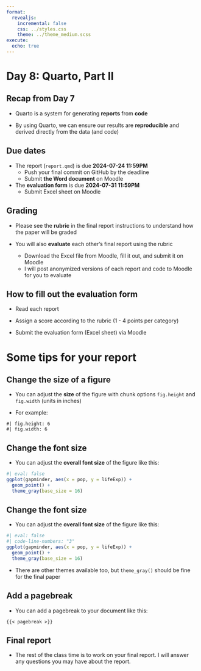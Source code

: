 ```yaml
---
format:
  revealjs:
    incremental: false
    css: ../styles.css
    theme: ../theme_medium.scss
execute: 
  echo: true
---
```


# Day 8: Quarto, Part II

## Recap from Day 7

- Quarto is a system for generating **reports** from **code**

- By using Quarto, we can ensure our results are **reproducible** and derived directly from the data (and code)

## Due dates

- The report (`report.qmd`) is due **2024-07-24 11:59PM**
  - Push your final commit on GitHub by the deadline
  - Submit **the Word document** on Moodle

- The **evaluation form** is due **2024-07-31 11:59PM**
  - Submit Excel sheet on Moodle

## Grading

- Please see the **rubric** in the final report instructions to understand how the paper will be graded

- You will also **evaluate** each other's final report using the rubric
  - Download the Excel file from Moodle, fill it out, and submit it on Moodle
  - I will post anonymized versions of each report and code to Moodle for you to evaluate

## How to fill out the evaluation form

- Read each report

- Assign a score according to the rubric (1 - 4 points per category)

- Submit the evaluation form (Excel sheet) via Moodle

# Some tips for your report

## Change the size of a figure

- You can adjust the **size** of the figure with chunk options `fig.height` and `fig.width` (units in inches)

- For example:

```
#| fig.height: 6
#| fig.width: 6
```

## Change the font size

- You can adjust the **overall font size** of the figure like this:

```r
#| eval: false
ggplot(gapminder, aes(x = pop, y = lifeExp)) +
  geom_point() +
  theme_gray(base_size = 16)
```

## Change the font size

- You can adjust the **overall font size** of the figure like this:

```r
#| eval: false
#| code-line-numbers: "3"
ggplot(gapminder, aes(x = pop, y = lifeExp)) +
  geom_point() +
  theme_gray(base_size = 16)
```

::: {.incremental}

- There are other themes available too, but `theme_gray()` should be fine for the final paper

:::

## Add a pagebreak

- You can add a pagebreak to your document like this:

 <code>&lbrace;&lbrace;</code>`< pagebreak >`<code>&rbrace;&rbrace;</code>

## Final report

- The rest of the class time is to work on your final report. I will answer any questions you may have about the report.